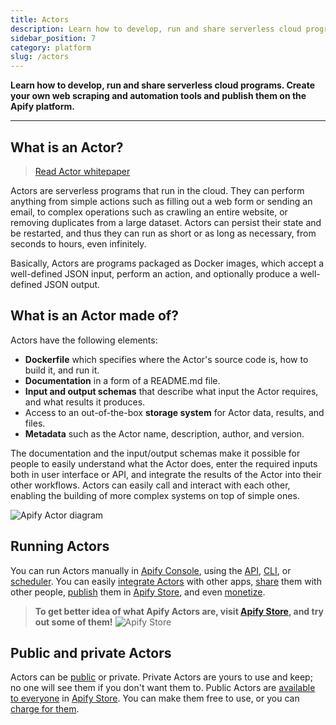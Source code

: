 ```yaml
---
title: Actors
description: Learn how to develop, run and share serverless cloud programs. Create your own web scraping and automation tools and publish them on the Apify platform.
sidebar_position: 7
category: platform
slug: /actors
---
```


**Learn how to develop, run and share serverless cloud programs. Create your own web scraping and automation tools and publish them on the Apify platform.**


---

<CardGrid>
    <Card
        title="Running Actors"
        desc="In this section, you learn how to run Apify Actors. You will learn about their configuration, versioning, data retention, usage, and pricing."
        to="/platform/actors/running"
    />
    <Card
        title="Development"
        desc="Read about the technical part of building Apify Actors. Learn to define Actor inputs, build new versions, persist Actor state, and choose base Docker images."
        to="/platform/actors/development"
    />
    <Card
        title="Publishing and monetization"
        desc="Learn about publishing, and monetizing your Actors on the Apify platform."
        to="/platform/actors/publishing"
    />
</CardGrid>

## What is an Actor?

> [Read Actor whitepaper](https://whitepaper.actor/)

Actors are serverless programs that run in the cloud.
They can perform anything from simple actions such as
filling out a web form or sending an email,
to complex operations such as crawling an entire website,
or removing duplicates from a large dataset.
Actors can persist their state and be restarted, and thus they can
run as short or as long as necessary, from seconds to hours, even infinitely.

Basically, Actors are programs packaged as Docker images,
which accept a well-defined JSON input, perform
an action, and optionally produce a well-defined JSON output.

## What is an Actor made of?

Actors have the following elements:

- **Dockerfile** which specifies where the Actor's source code is,
  how to build it, and run it.
- **Documentation** in a form of a README.md file.
- **Input and output schemas** that describe what input the Actor requires,
  and what results it produces.
- Access to an out-of-the-box **storage system** for Actor data, results, and files.
- **Metadata** such as the Actor name, description, author, and version.

The documentation and the input/output schemas make it possible for people to easily understand what the Actor does,
enter the required inputs both in user interface or API,
and integrate the results of the Actor into their other workflows.
Actors can easily call and interact with each other, enabling the building of more complex
systems on top of simple ones.

![Apify Actor diagram](./images/apify-actor-drawing.png)

## Running Actors

You can run Actors manually in [Apify Console](https://console.apify.com/actors), using the [API](/api), [CLI](/cli), or [scheduler](../schedules.md). You can easily [integrate Actors](../integrations/index.mdx) with other apps, [share](./collaboration/access-rights) them with other people, [publish](../actors/publishing/index.mdx) them in [Apify Store](https://apify.com/store), and even [monetize](../actors/publishing/monetize/index.mdx).

> **To get better idea of what Apify Actors are, visit [Apify Store](https://apify.com/store), and try out some of them!**
> ![Apify Store](./running/images/store-google-maps-scraper.png)


## Public and private Actors

Actors can be [public](./actors/running/actors-in-store) or private. Private Actors are yours to use and keep; no one will see them if you don't want them to. Public Actors are [available to everyone](./running/store.md) in [Apify Store](https://apify.com/store). You can make them free to use, or you can [charge for them](https://blog.apify.com/make-regular-passive-income-developing-web-automation-actors-b0392278d085/).
